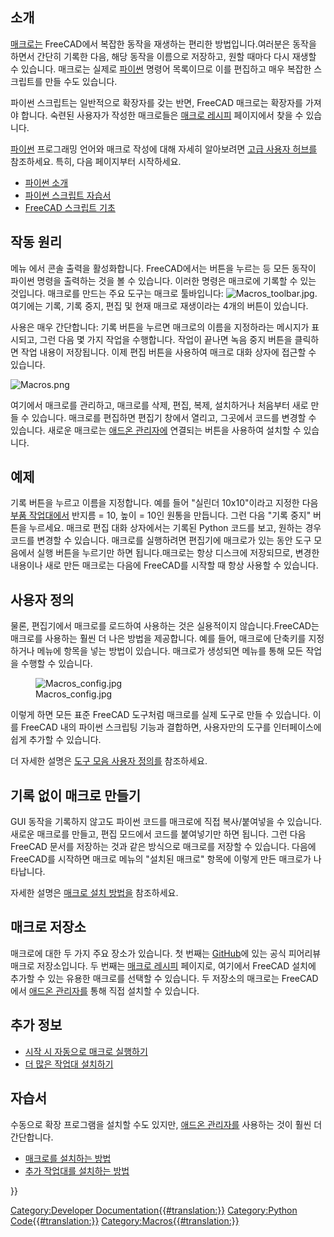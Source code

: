 <languages/>

{{Docnav
|[[Scripting_and_macros/ko|스크립팅과 매크로]]
|[[Scripts/ko|스크립트]]
}}

{{TOCright}}

<span id="Introduction"></span>
== 소개 ==

[[Macros/ko|매크로]]는 FreeCAD에서 복잡한 동작을 재생하는 편리한 방법입니다.여러분은 동작을 하면서 간단히 기록한 다음, 해당 동작을 이름으로 저장하고, 원할 때마다 다시 재생할 수 있습니다. 매크로는 실제로 [[Python/ko|파이썬]] 명령어 목록이므로 이를 편집하고 매우 복잡한 스크립트를 만들 수도 있습니다.

파이썬 스크립트는 일반적으로 {{incode|.py}} 확장자를 갖는 반면, FreeCAD 매크로는 {{incode|.FCMacro}} 확장자를 가져야 합니다. 숙련된 사용자가 작성한 매크로들은 [[Macros_recipes/ko|매크로 레시피]] 페이지에서 찾을 수 있습니다.

[[Python/ko|파이썬]] 프로그래밍 언어와 매크로 작성에 대해 자세히 알아보려면 [[Power_users_hub/ko|고급 사용자 허브]]를 참조하세요. 특히, 다음 페이지부터 시작하세요.
*[[Introduction_to_Python/ko|파이썬 소개]]
* [[Python_scripting_tutorial/ko|파이썬 스크립트 자습서]]
*[[FreeCAD_Scripting_Basics/ko|FreeCAD 스크립트 기초]]

<span id="How_it_works"></span>
== 작동 원리 ==

메뉴 {{MenuCommand|편집 → 환경 설정 → 파이썬 → 매크로 → Python 콘솔에서 스크립트 명령 표시}}에서 콘솔 출력을 활성화합니다. FreeCAD에서는 버튼을 누르는 등 모든 동작이 파이썬 명령을 출력하는 것을 볼 수 있습니다. 이러한 명령은 매크로에 기록할 수 있는 것입니다. 매크로를 만드는 주요 도구는 매크로 툴바입니다:
[[Image:Macros_toolbar.jpg]]. 여기에는 기록, 기록 중지, 편집 및 현재 매크로 재생이라는 4개의 버튼이 있습니다.

사용은 매우 간단합니다: 기록 버튼을 누르면 매크로의 이름을 지정하라는 메시지가 표시되고, 그런 다음 몇 가지 작업을 수행합니다. 작업이 끝나면 녹음 중지 버튼을 클릭하면 작업 내용이 저장됩니다. 이제 편집 버튼을 사용하여 매크로 대화 상자에 접근할 수 있습니다.

[[Image:Macros.png]]
{{Caption|매크로 대화상자, 시스템에서 사용 가능한 매크로들 나열}}

여기에서 매크로를 관리하고, 매크로를 삭제, 편집, 복제, 설치하거나 처음부터 새로 만들 수 있습니다. 매크로를 편집하면 편집기 창에서 열리고, 그곳에서 코드를 변경할 수 있습니다. 새로운 매크로는 [[Std_AddonMgr/ko|애드온 관리자]]에 연결되는 {{button|애드온...}} 버튼을 사용하여 설치할 수 있습니다.

<span id="Example"></span>
== 예제 ==

기록 버튼을 누르고 이름을 지정합니다. 예를 들어 "실린더 10x10"이라고 지정한 다음 [[Part_Workbench/ko|부품 작업대]]에서 반지름 = 10, 높이 = 10인 원통을 만듭니다. 그런 다음 "기록 중지" 버튼을 누르세요. 매크로 편집 대화 상자에서는 기록된 Python 코드를 보고, 원하는 경우 코드를 변경할 수 있습니다. 매크로를 실행하려면 편집기에 매크로가 있는 동안 도구 모음에서 실행 버튼을 누르기만 하면 됩니다.매크로는 항상 디스크에 저장되므로, 변경한 내용이나 새로 만든 매크로는 다음에 FreeCAD를 시작할 때 항상 사용할 수 있습니다.

<span id="Customizing"></span>
== 사용자 정의 ==

물론, 편집기에서 매크로를 로드하여 사용하는 것은 실용적이지 않습니다.FreeCAD는 매크로를 사용하는 훨씬 더 나은 방법을 제공합니다. 예를 들어, 매크로에 단축키를 지정하거나 메뉴에 항목을 넣는 방법이 있습니다. 매크로가 생성되면 {{MenuCommand|도구 → 사용자 정의}} 메뉴를 통해 모든 작업을 수행할 수 있습니다.

[[Image:Macros config.jpg]]

이렇게 하면 모든 표준 FreeCAD 도구처럼 매크로를 실제 도구로 만들 수 있습니다. 이를 FreeCAD 내의 파이썬 스크립팅 기능과 결합하면, 사용자만의 도구를 인터페이스에 쉽게 추가할 수 있습니다.

더 자세한 설명은 [[Customize_Toolbars/ko|도구 모음 사용자 정의]]를 참조하세요.

<span id="Creating_macros_without_recording"></span>
== 기록 없이 매크로 만들기 ==

GUI 동작을 기록하지 않고도 파이썬 코드를 매크로에 직접 복사/붙여넣을 수 있습니다. 새로운 매크로를 만들고, 편집 모드에서 코드를 붙여넣기만 하면 됩니다. 그런 다음 FreeCAD 문서를 저장하는 것과 같은 방식으로 매크로를 저장할 수 있습니다. 다음에 FreeCAD를 시작하면 매크로 메뉴의 "설치된 매크로" 항목에 이렇게 만든 매크로가 나타납니다.

자세한 설명은 [[How_to_install_macros/ko|매크로 설치 방법]]을 참조하세요.

<span id="Macro_repositories"></span>
== 매크로 저장소 ==

매크로에 대한 두 가지 주요 장소가 있습니다. 첫 번째는 [https://github.com/FreeCAD/FreeCAD-macros GitHub]에 있는 공식 피어리뷰 매크로 저장소입니다. 두 번째는 [[Macros_recipes/ko|매크로 레시피]] 페이지로, 여기에서 FreeCAD 설치에 추가할 수 있는 유용한 매크로를 선택할 수 있습니다. 두 저장소의 매크로는 FreeCAD에서 [[Std_AddonMgr/ko|애드온 관리자]]를 통해 직접 설치할 수 있습니다.

<span id="Additional_information"></span>
== 추가 정보 ==

* [[Macro_at_Startup/ko|시작 시 자동으로 매크로 실행하기]]
* [[Installing_more_workbenches/ko|더 많은 작업대 설치하기]]

<span id="Tutorials"></span>
== 자습서 ==

수동으로 확장 프로그램을 설치할 수도 있지만, [[Std_AddonMgr/ko|애드온 관리자]]를 사용하는 것이 훨씬 더 간단합니다.
* [[How_to_install_macros/ko|매크로를 설치하는 방법]]
* [[How_to_install_additional_workbenches/ko|추가 작업대를 설치하는 방법]]


{{Docnav
|[[Scripting_and_macros/ko|스크립팅과 매크로]]
|[[Scripts/ko|스크립트]]
}}

{{Powerdocnavi{{#translation:}}}}
[[Category:Developer Documentation{{#translation:}}]]
[[Category:Python Code{{#translation:}}]]
[[Category:Macros{{#translation:}}]]